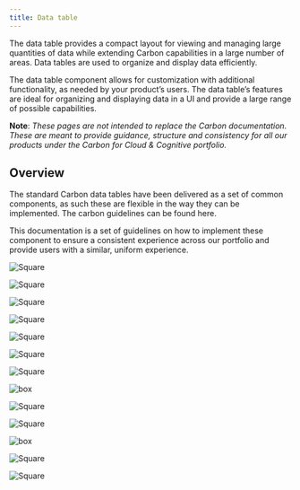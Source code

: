 ```yaml
---
title: Data table
---
```


<PageDescription>

The data table provides a compact layout for viewing and managing large quantities of data while extending Carbon capabilities in a large number of areas. Data tables are used to organize and display data efficiently. 

</PageDescription>

The data table component allows for customization with additional functionality, as needed by your product’s users. The data table’s features are ideal for organizing and displaying data in a UI and provide a large range of possible capabilities. 

**Note**: _These pages are not intended to replace the Carbon documentation. These are meant to provide guidance, structure and consistency for all our products under the Carbon for Cloud & Cognitive portfolio._

## Overview

The standard Carbon data tables have been delivered as a set of common components, as such these are flexible in the way they can be implemented. The carbon guidelines can be found here.

This documentation is a set of guidelines on how to implement these component to ensure a consistent experience across our portfolio and provide users with a similar, uniform experience.

<Row className="image-card-group">

<Column colMd={3} colLg={3} noGutterSm>

<ImageCard 
sub-title="Table header"
sub-titleColor="dark"
hoverColor="dark"
disabled
href="https://www.carbondesignsystem.com/">    

![Square](images/table_header.png)

</ImageCard>

<ImageCard
sub-title="Expandable rows"
sub-titleColor="dark"
hoverColor="dark"
disabled
href="https://www.carbondesignsystem.com/">

![Square](images/expandable_rows.png)

</ImageCard>

<ImageCard
sub-title="Column alignment"
sub-titleColor="dark"
hoverColor="dark"
href="https://pages.github.ibm.com/cdai-design/pal/patterns/data-table/column-alignment">    

![Square](images/columns.png)

</ImageCard>

<ImageCard
sub-title="Empty state"
sub-titleColor="dark"
hoverColor="dark"
disabled
href="https://www.carbondesignsystem.com/">    

![Square](images/empty_state.png)

</ImageCard>

</Column>

<Column colMd={3} colLg={3} noGutterSm>

<ImageCard 
sub-title="Table actions"
sub-titleColor="dark"
hoverColor="dark"
disabled
href="https://www.carbondesignsystem.com/">

![Square](images/table_actions.png)

</ImageCard>

<ImageCard
sub-title="Inline editing"
sub-titleColor="dark"
hoverColor="dark"
disabled
href="https://www.carbondesignsystem.com/">

![Square](images/inline_editing.png)

</ImageCard>

<ImageCard
sub-title="Scrolling"
sub-titleColor="dark"
hoverColor="dark"
disabled
href="https://www.carbondesignsystem.com/">

![Square](images/scrolling.png)

</ImageCard>

</Column>

<Column colMd={3} colLg={3} noGutterSm>

<ImageCard
sub-title="Row action buttons"
sub-titleColor="dark"
hoverColor="dark"
href="https://www.carbondesignsystem.com/"> 

![box](images/row_actions.png)

</ImageCard>

<ImageCard
sub-title="Persistent vs hover"
sub-titleColor="dark"
hoverColor="dark"
disabled
href="https://www.carbondesignsystem.com/">

![Square](images/persistent_VS_hover.png)

</ImageCard>

<ImageCard
sub-title="Pagination"
sub-titleColor="dark"
hoverColor="dark"
disabled
href="https://www.carbondesignsystem.com/">

![Square](images/pagination.png)

</ImageCard>

</Column>

<Column colMd={3} colLg={3} noGutterSm>

<ImageCard
sub-title="Clickable rows items"
sub-titleColor="dark"
hoverColor="dark"
disabled
href="https://www.carbondesignsystem.com/"> 

![box](images/clickable_row_items.png)

</ImageCard>

<ImageCard
sub-title="Toolbar actions"
sub-titleColor="dark"
hoverColor="dark"
disabled
href="https://www.carbondesignsystem.com/">

![Square](images/toolbar_batch_actions.png)

</ImageCard>

<ImageCard
sub-title="Column customization"
sub-titleColor="dark"
hoverColor="dark"
href="https://pages.github.ibm.com/cdai-design/pal/patterns/data-table/column-customization">

![Square](images/customization.png)

</ImageCard>

</Column>

</Row>

